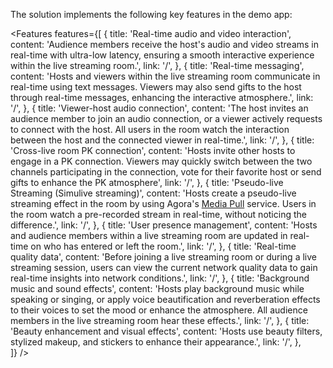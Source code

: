 
The <Vg k="SOL_LIVE" /> solution implements the following key features in the demo app:

<Features
  features={[
    { 
      title: 'Real-time audio and video interaction', 
      content: 'Audience members receive the host\'s audio and video streams in real-time with ultra-low latency, ensuring a smooth interactive experience within the live streaming room.', 
      link: '/',
    },
    { 
      title: 'Real-time messaging', 
      content: 'Hosts and viewers within the live streaming room communicate in real-time using text messages. Viewers may also send gifts to the host through real-time messages, enhancing the interactive atmosphere.', 
      link: '/',
    },
    { 
      title: 'Viewer-host audio connection', 
      content: 'The host invites an audience member to join an audio connection, or a viewer actively requests to connect with the host. All users in the room watch the interaction between the host and the connected viewer in real-time.', 
      link: '/',
    },
    { 
      title: 'Cross-live room PK connection', 
      content: 'Hosts invite other hosts to engage in a PK connection. Viewers may quickly switch between the two channels participating in the connection, vote for their favorite host or send gifts to enhance the PK atmosphere', 
      link: '/',
    },
    { 
      title: 'Pseudo-live Streaming (Simulive streaming)', 
      content: 'Hosts create a pseudo-live streaming effect in the room by using Agora\'s [Media Pull](/media-pull/overview/product-overview) service. Users in the room watch a pre-recorded stream in real-time, without noticing the difference.', 
      link: '/',
    },
    { 
      title: 'User presence management', 
      content: 'Hosts and audience members within a live streaming room are updated in real-time on who has entered or left the room.', 
      link: '/',
    },
    { 
      title: 'Real-time quality data', 
      content: 'Before joining a live streaming room or during a live streaming session, users can view the current network quality data to gain real-time insights into network conditions.', 
      link: '/',
    }, 
    { 
      title: 'Background music and sound effects', 
      content: 'Hosts play background music while speaking or singing, or apply voice beautification and reverberation effects to their voices to set the mood or enhance the atmosphere. All audience members in the live streaming room hear these effects.', 
      link: '/',
    }, 
    { 
      title: 'Beauty enhancement and visual effects', 
      content: 'Hosts use beauty filters, stylized makeup, and stickers to enhance their appearance.', 
      link: '/',
    },         
  ]}
/>
